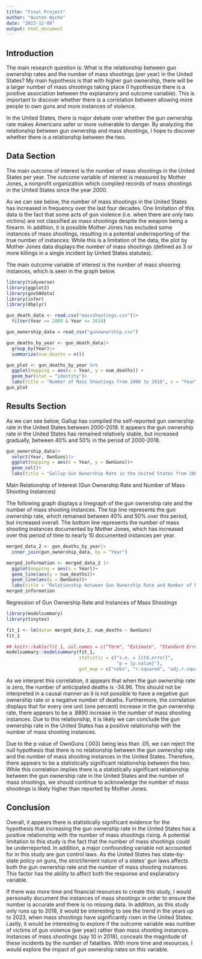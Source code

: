 ```yaml
---
title: "Final Project"
author: "Austen Wyche"
date: "2023-12-08"
output: html_document
---
```


## Introduction

The main research question is: What is the relationship between gun ownership rates and the number of mass shootings (per year) in the United States? My main hypothesis is that with higher gun ownership, there will be a larger number of mass shootings taking place (I hypothesize there is a positive association between the explanatory and outcome variable). This is important to discover whether there is a correlation between allowing more people to own guns and more instances of violence. 

In the United States, there is major debate over whether the gun ownership rate makes Americans safer or more vulnerable to danger. By analyzing the relationship between gun ownership and mass shootings, I hope to discover whether there is a relationship between the two. 

## Data Section

The main outcome of interest is the number of mass shootings in the United States per year. The outcome variable of interest is measured by Mother Jones, a nonprofit organization which compiled records of mass shootings in the United States since the year 2000. 

As we can see below, the number of mass shootings in the United States has increased in frequency over the last four decades. One limitation of this data is the fact that some acts of gun violence (i.e. when there are only two victims) are not classified as mass shootings despite the weapon being a firearm. In addition, it is possible Mother Jones has excluded some instances of mass shootings, resulting in a potential underreporting of the true number of instances. While this is a limitation of the data, the plot by Mother Jones data displays the number of mass shootings (defined as 3 or more killings in a single incident by United States statutes).

The main outcome variable of interest is the number of mass shooring instances, which is seen in the graph below. 

```r
library(tidyverse)
library(ggplot2)
library(gov50data)
library(infer)
library(dbplyr)

gun_death_data <- read.csv("massshootings.csv")|>
  filter(Year >= 2000 & Year <= 2018)

gun_ownership_data = read_csv("gunownership.csv")

gun_deaths_by_year <- gun_death_data|>
  group_by(Year)|>
  summarize(num_deaths = n())
```

```r
gun_plot <- gun_deaths_by_year %>%
  ggplot(mapping = aes(x = Year, y = num_deaths)) +
  geom_bar(stat = "identity")+
  labs(title = "Number of Mass Shootings from 2000 to 2018", x = "Year", y = "Number of Mass Shootings")
gun_plot
```

## Results Section

As we can see below, Gallup has compiled the self-reported gun ownership rate in the United States between 2000-2018. It appears the gun ownership rate in the United States has remained relatively stable, but increased gradually, between 40% and 50% in the period of 2000-2018.

```r
gun_ownership_data|>
  select(Year, OwnGuns)|>
  ggplot(mapping = aes(x = Year, y = OwnGuns))+
  geom_col()+
  labs(title = "Gallup Gun Ownership Rate in the United States from 2000-2018", x = "Years", y = "Gun Ownership Rate(%)")
```

Main Relationship of Interest (Gun Ownership Rate and Number of Mass Shooting Instances)

The following graph displays a linegraph of the gun ownership rate and the number of mass shooting instances. The top line represents the gun ownership rate, which remained between 40% and 50% over this period, but increased overall. The bottom line represents the number of mass shooting instances documented by Mother Jones, which has increased over this period of time to nearly 10 documented instances per year.

```r
merged_data_2 <- gun_deaths_by_year|>
  inner_join(gun_ownership_data, by = "Year")
```

```r
merged_information <- merged_data_2 |>
  ggplot(mapping = aes(x = Year))+
  geom_line(aes(y = num_deaths))+
  geom_line(aes(y = OwnGuns))+
  labs(title = "Relationship between Gun Ownership Rate and Number of Mass Shootings", x = "Year", y = "Number of Mass Shootings/Percentage Gun Ownership")
merged_information
```

Regression of Gun Ownership Rate and Instances of Mass Shootings 

```r
library(modelsummary)
library(tinytex)
```

```r
fit_1 <- lm(data= merged_data_2, num_deaths ~ OwnGuns)
fit_1

## knitr::kable(fit_1, col.names = c("Term", "Estimate", "Standard Error", "P-Value"))
modelsummary::modelsummary(fit_1,
                           statistic = c("s.e. = {std.error}",
                                         "p = {p.value}"),
                           gof_map = c("nobs", "r.squared", "adj.r.squared"))
```




As we interpret this correlation, it appears that when the gun ownership rate is zero, the number of anticipated deaths is -34.96. This should not be interpreted in a causal manner as it is not possible to have a negative gun ownership rate or a negative number of deaths. Furthermore, the correlation displays that for every one unit (one percent) increase in the gun ownership rate, there appears to be a .8890 increase in the number of mass shooting instances. Due to this relationship, it is likely we can conclude the gun ownership rate in the United States has a positive relationship with the number of mass shooting instances. 


Due to the p value of OwnGuns (.003) being less than .05, we can reject the null hypothesis that there is no relationship between the gun ownership rate and the number of mass shooting instances in the United States. Therefore, there appears to be a statistically significant relationship between the two. While this correlation implies there is a statistically significant relationship between the gun ownership rate in the United States and the number of mass shootings, we should continue to acknowledge the number of mass shootings is likely higher than reported by Mother Jones. 


## Conclusion


Overall, it appears there is statistically significant evidence for the hypothesis that increasing the gun ownership rate in the United States has a positive relationship with the number of mass shootings rising. A potential limitation to this study is the fact that the number of mass shootings could be underreported. In addition, a major confounding variable not accounted for in this study are gun control laws. As the United States has state-by-state policy on guns, the strict/lenient nature of a states' gun laws affects both the gun ownership rate and the number of mass shooting instances. This factor has the ability to affect both the response and explanatory variable. 


If there was more time and financial resources to create this study, I would personally document the instances of mass shootings in order to ensure the number is accurate and there is no missing data. In addition, as this study only runs up to 2018, it would be interesting to see the trend in the years up to 2023, when mass shootings have significantly risen in the United States. Lastly, it would be interesting to explore if the outcome variable was number of victims of gun violence (per year) rather than mass shooting instances. Instances of mass shootings (say 10 in 2018), conceals the magnitude of these incidents by the number of fatalities. With more time and resources, I would explore the impact of gun ownership rates on this variable. 
